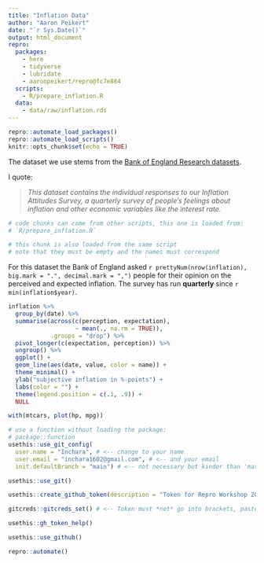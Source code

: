 ```yaml
---
title: "Inflation Data"
author: "Aaron Peikert"
date: "`r Sys.Date()`"
output: html_document
repro:
  packages:
    - here
    - tidyverse
    - lubridate
    - aaronpeikert/repro@fc7e884
  scripts:
    - R/prepare_inflation.R
  data:
    - data/raw/inflation.rds
---
```


```r
repro::automate_load_packages()
repro::automate_load_scripts()
knitr::opts_chunk$set(echo = TRUE)
```

The dataset we use stems from the [Bank of England Research datasets](https://www.bankofengland.co.uk/statistics/research-datasets).

I quote:

> *This dataset contains the individual responses to our Inflation Attitudes Survey, a quarterly survey of people’s feelings about inflation and other economic variables like the interest rate.* 

```r
# code chunks can come from other scripts, this one is loaded from:
# `R/prepare_inflation.R`
```

```r
# this chunk is also loaded from the same script
# note that they must be empty and the names must correspond
```

For this dataset the Bank of England asked `r prettyNum(nrow(inflation), big.mark = ".", decimal.mark = ",")` people for their opinion on the perceived and expected inflation.
The survey has run **quarterly** since `r min(inflation$year)`.

```r
inflation %>% 
  group_by(date) %>% 
  summarise(across(c(perception, expectation),
                   ~ mean(., na.rm = TRUE)),
            .groups = "drop") %>% 
  pivot_longer(c(expectation, perception)) %>% 
  ungroup() %>% 
  ggplot() +
  geom_line(aes(date, value, color = name)) +
  theme_minimal() +
  ylab("subjective inflation in %-points") +
  labs(color = "") +
  theme(legend.position = c(.1, .9)) +
  NULL
```

```r
with(mtcars, plot(hp, mpg))
```

```r
# use a function without loading the package:
# package::function
usethis::use_git_config(
  user.name = "Inchara", # <-- change to your name
  user.email = "inchara1602@gmail.com", # <-- and your email
  init.defaultBranch = "main") # <-- not necessary but kinder than 'master'
```

```r
usethis::use_git()
```

```r
usethis::create_github_token(description = "Token for Repro Workshop 2025")

```
```r
gitcreds::gitcreds_set() # <-- Token must *not* go into brackets, paste when asked
```

```r
usethis::gh_token_help()
```

```r
usethis::use_github()
```
```r
repro::automate()
```


